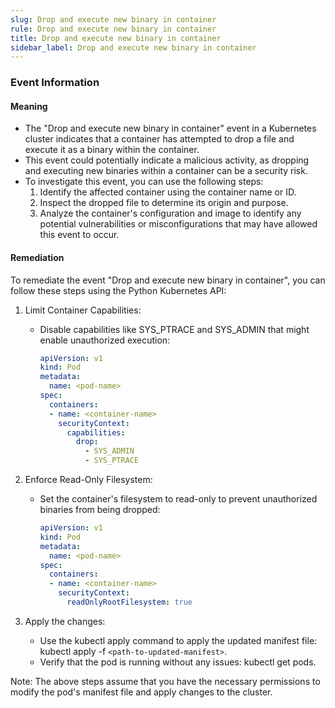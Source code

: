 ```yaml
--- 
slug: Drop and execute new binary in container
rule: Drop and execute new binary in container
title: Drop and execute new binary in container
sidebar_label: Drop and execute new binary in container
---
```

                   


### Event Information

#### Meaning

- The "Drop and execute new binary in container" event in a Kubernetes cluster indicates that a container has attempted to drop a file and execute it as a binary within the container.
- This event could potentially indicate a malicious activity, as dropping and executing new binaries within a container can be a security risk.
- To investigate this event, you can use the following steps:
  1. Identify the affected container using the container name or ID.
  2. Inspect the dropped file to determine its origin and purpose.
  3. Analyze the container's configuration and image to identify any potential vulnerabilities or misconfigurations that may have allowed this event to occur.

#### Remediation

To remediate the event "Drop and execute new binary in container", you can follow these steps using the Python Kubernetes API:

1. Limit Container Capabilities:
   - Disable capabilities like SYS_PTRACE and SYS_ADMIN that might enable unauthorized execution:
     ```yaml
     apiVersion: v1
     kind: Pod
     metadata:
       name: <pod-name>
     spec:
       containers:
       - name: <container-name>
         securityContext:
           capabilities:
             drop:
               - SYS_ADMIN
               - SYS_PTRACE
     ```

2. Enforce Read-Only Filesystem:
   - Set the container's filesystem to read-only to prevent unauthorized binaries from being dropped:
     ```yaml
     apiVersion: v1
     kind: Pod
     metadata:
       name: <pod-name>
     spec:
       containers:
       - name: <container-name>
         securityContext:
           readOnlyRootFilesystem: true
     ```

3. Apply the changes:
   - Use the kubectl apply command to apply the updated manifest file: kubectl apply -f `<path-to-updated-manifest>`.
   - Verify that the pod is running without any issues: kubectl get pods.

Note: The above steps assume that you have the necessary permissions to modify the pod's manifest file and apply changes to the cluster.
 
 